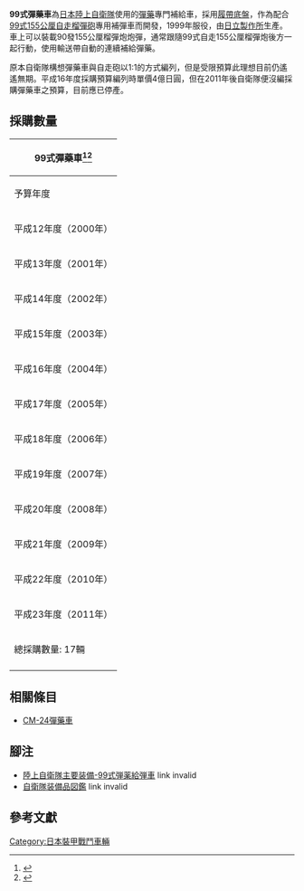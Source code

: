 {{Infobox Weapon
| name=99式彈藥車
|        image=File:Type_99_ASV_01.jpg
|   image_size=300px
|      caption=
|origin={{JPN}} 
|type=彈藥運輸車
<!-- 服役記錄 -->
|service= 1999年-
|used_by={{JPN}} 
|wars= 
<!-- 生產歷史 -->
|designer= [[日立製作所|日立製作所]]
|design_date=1997年
|manufacturer=[[日立製作所|日立製作所]]
|unit_cost=4億日圓
|production_date=1999年
|number= 17輛
|variants= 
|is_vehicle=yes
|       length=6.7公尺<ref name="nenkan20062007"/>
|        width=3.2公尺<ref name="nenkan20062007"/>
|       height=3.1公尺<ref name="nenkan20062007"/>
|       weight=33噸（未加彈藥）<ref name="nenkan20062007"/>
|   suspension=扭力軸懸吊
|   speed=47公里/小時<ref name="nenkan20062007"/>
|        vehicle_range=443公里
|      primary_armament=[[FN_Minimi機槍|FN Minimi機槍]]
|    secondary_armament=
|       armour=[[鋁合金|鋁合金]]
|       engine=V型水冷二行程[[柴油引擎|柴油引擎]]<ref name="nenkan20062007">自衛隊装備年鑑 2006-2007,[[朝雲新聞|朝雲新聞]],P66, ISBN 4-7509-1027-9</ref>
|           kW=411
|         crew=2人<ref name="nenkan20062007"/>
|    engine_power=
|        pw_ratio= 
|clearance=
}}

'''99式彈藥車'''為[[日本|日本]][[陸上自衛隊|陸上自衛隊]]使用的[[彈藥|彈藥]]專門補給車，採用[[履帶|履帶]][[底盤|底盤]]，作為配合[[99式155公厘自走榴彈砲|99式155公厘自走榴彈砲]]專用補彈車而開發，1999年服役，由[[日立製作所|日立製作所]]生產。車上可以裝載90發155公厘榴彈炮炮彈，通常跟隨99式自走155公厘榴彈炮後方一起行動，使用輸送帶自動的連續補給彈藥。

原本自衛隊構想彈藥車與自走砲以1:1的方式編列，但是受限預算此理想目前仍遙遙無期。平成16年度採購預算編列時單價4億日圓，但在2011年後自衛隊便沒編採購彈藥車之預算，目前應已停產。

== 採購數量 ==
{|class="wikitable" style="text-align:right"
! colspan=2 |99式彈藥車<ref>{{Cite web |url=http://www.clearing.mod.go.jp/hakusho_web/ |title=防衛白書の検索 |accessdate=2018-11-30 |archive-date=2018-11-15 |archive-url=https://web.archive.org/web/20181115022611/http://www.clearing.mod.go.jp/hakusho_web/ |dead-url=no }}</ref><ref>{{Cite web |url=http://www.mod.go.jp/j/yosan/yosan.html |title=防衛省 予算などの概要 |access-date=2019-06-22 |archive-url=https://web.archive.org/web/20100830082946/http://www.mod.go.jp/j/yosan/yosan.html |archive-date=2010-08-30 |dead-url=yes }}</ref>
|-
! 予算年度 !! 採購數量 
|-
| 平成12年度（2000年） || 2輛 
|-
| 平成13年度（2001年） || 1輛 
|-
| 平成14年度（2002年） || 1輛
|-
| 平成15年度（2003年） || 1輛
|-
| 平成16年度（2004年） || 1輛
|-
| 平成17年度（2005年） || 1輛
|-
| 平成18年度（2006年） || 1輛
|-
| 平成19年度（2007年） || 1輛
|-
| 平成20年度（2008年） || 1輛
|-
| 平成21年度（2009年） || 4輛
|-
| 平成22年度（2010年） || 2輛
|-
| 平成23年度（2011年） || 1輛
|-
! colspan=2 |總採購數量: 17輛
|-
|}

== 相關條目 ==
*[[CM-24|CM-24彈藥車]]

== 腳注 ==
*[https://web.archive.org/web/20080331073216/http://www.mod.go.jp/gsdf/html/soubi/bottom/syaryou/kaisetu/99danyaku.html 陸上自衛隊主要装備-99式弾薬給弾車] link invalid
*[https://web.archive.org/web/20081002163539/http://rightwing.sakura.ne.jp/equipment/jgsdf/fieldartillery/type99ammunitioncarrier/type99ammunitioncarrier.html 自衛隊装備品図鑑] link invalid

== 參考文獻 ==
{{reflist}}

{{自衛隊裝甲戰鬥車輛}}

[[Category:日本裝甲戰鬥車輛|Category:日本裝甲戰鬥車輛]]